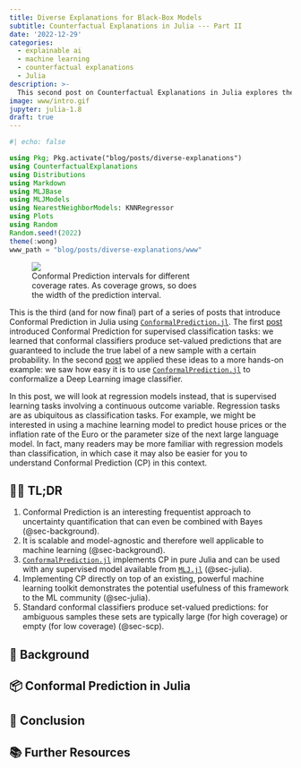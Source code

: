 ```yaml
---
title: Diverse Explanations for Black-Box Models
subtitle: Counterfactual Explanations in Julia --- Part II
date: '2022-12-29'
categories:
  - explainable ai
  - machine learning
  - counterfactual explanations
  - Julia
description: >-
  This second post on Counterfactual Explanations in Julia explores the concept of diverse explanations introduced by @mothilal2020explaining.
image: www/intro.gif
jupyter: julia-1.8
draft: true
---
```


```julia
#| echo: false

using Pkg; Pkg.activate("blog/posts/diverse-explanations")
using CounterfactualExplanations
using Distributions
using Markdown
using MLJBase
using MLJModels
using NearestNeighborModels: KNNRegressor
using Plots
using Random
Random.seed!(2022)
theme(:wong)
www_path = "blog/posts/diverse-explanations/www"
```

<div class="intro-gif">
  <figure>
    <img src="www/intro.gif">
    <figcaption>Conformal Prediction intervals for different<br>coverage rates. As coverage grows, so does<br>the width of the prediction interval.</figcaption>
  </figure>
</div>

This is the third (and for now final) part of a series of posts that introduce Conformal Prediction in Julia using [`ConformalPrediction.jl`](https://github.com/pat-alt/ConformalPrediction.jl). The first [post](../conformal-prediction/index.qmd) introduced Conformal Prediction for supervised classification tasks: we learned that conformal classifiers produce set-valued predictions that are guaranteed to include the true label of a new sample with a certain probability. In the second [post](../conformal-image-classifier/) we applied these ideas to a more hands-on example: we saw how easy it is to use [`ConformalPrediction.jl`](https://github.com/pat-alt/ConformalPrediction.jl) to conformalize a Deep Learning image classifier. 

In this post, we will look at regression models instead, that is supervised learning tasks involving a continuous outcome variable. Regression tasks are as ubiquitous as classification tasks. For example, we might be interested in using a machine learning model to predict house prices or the inflation rate of the Euro or the parameter size of the next large language model. In fact, many readers may be more familiar with regression models than classification, in which case it may also be easier for you to understand Conformal Prediction (CP) in this context. 

:::{.callout-tip}

## 🏃‍♀️ TL;DR

1. Conformal Prediction is an interesting frequentist approach to uncertainty quantification that can even be combined with Bayes (@sec-background).
2. It is scalable and model-agnostic and therefore well applicable to machine learning (@sec-background).
3. [`ConformalPrediction.jl`](https://github.com/pat-alt/ConformalPrediction.jl) implements CP in pure Julia and can be used with any supervised model available from [`MLJ.jl`](https://alan-turing-institute.github.io/MLJ.jl/v0.18/) (@sec-julia).
4. Implementing CP directly on top of an existing, powerful machine learning toolkit demonstrates the potential usefulness of this framework to the ML community (@sec-julia). 
5. Standard conformal classifiers produce set-valued predictions: for ambiguous samples these sets are typically large (for high coverage) or empty (for low coverage) (@sec-scp).
:::

## 📖 Background {#sec-background}

## 📦 Conformal Prediction in Julia {#sec-julia}

## 🏁 Conclusion

## 📚 Further Resources
